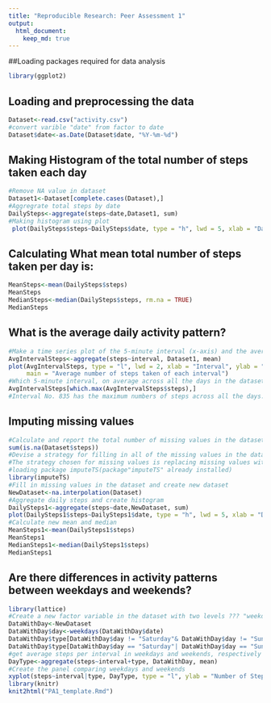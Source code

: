 ---
title: "Reproducible Research: Peer Assessment 1"
output: 
  html_document:
    keep_md: true
---
##Loading packages required for data analysis
```{r}
library(ggplot2)
```

## Loading and preprocessing the data
```{r}
Dataset<-read.csv("activity.csv")
#convert varible "date" from factor to date
Dataset$date<-as.Date(Dataset$date, "%Y-%m-%d")
```
## Making Histogram of the total number of steps taken each day
```{r}
#Remove NA value in dataset
Dataset1<-Dataset[complete.cases(Dataset),]
#Aggregrate total steps by date
DailySteps<-aggregate(steps~date,Dataset1, sum)
#Making histogram using plot
 plot(DailySteps$steps~DailySteps$date, type = "h", lwd = 5, xlab = "Date", ylab = "Steps", main = "Histogram of the total number of steps taken each day")
```

## Calculating What mean total number of steps taken per day is:
```{r}
MeanSteps<-mean(DailySteps$steps)
MeanSteps
MedianSteps<-median(DailySteps$steps, rm.na = TRUE)
MedianSteps
```


## What is the average daily activity pattern?
```{r}
#Make a time series plot of the 5-minute interval (x-axis) and the average number of steps taken, averaged across all days (y-axis)
AvgIntervalSteps<-aggregate(steps~interval, Dataset1, mean)
plot(AvgIntervalSteps, type = "l", lwd = 2, xlab = "Interval", ylab = "Avg Steps per Interval", 
     main = "Average number of steps taken of each interval")
#Which 5-minute interval, on average across all the days in the dataset, contains the maximum number of steps?
AvgIntervalSteps[which.max(AvgIntervalSteps$steps),]
#Interval No. 835 has the maximum numbers of steps across all the days.
```

## Imputing missing values
```{r}
#Calculate and report the total number of missing values in the dataset
sum(is.na(Dataset$steps))
#Devise a strategy for filling in all of the missing values in the dataset
#The strategy chosen for missing values is replacing missing values with the mean of all existing values in 5-minute interval, since the case is a time series one and steps vary with differnt intervals
#loading package imputeTS(package"imputeTS" already installed)
library(imputeTS)
#Fill in missing values in the dataset and create new dataset
NewDataset<-na.interpolation(Dataset)
#Aggregate daily steps and create histogram
DailySteps1<-aggregate(steps~date,NewDataset, sum)
plot(DailySteps1$steps~DailySteps1$date, type = "h", lwd = 5, xlab = "Date", ylab = "Steps", main = "Histogram of imputed total number of steps taken each day")
#Calculate new mean and median
MeanSteps1<-mean(DailySteps1$steps)
MeanSteps1
MedianSteps1<-median(DailySteps1$steps)
MedianSteps1
```

## Are there differences in activity patterns between weekdays and weekends?
```{r}
library(lattice)
#Create a new factor variable in the dataset with two levels ??? "weekday" and "weekend"
DataWithDay<-NewDataset
DataWithDay$day<-weekdays(DataWithDay$date)
DataWithDay$type[DataWithDay$day != "Saturday"& DataWithDay$day != "Sunday"] = "Weekday"
DataWithDay$type[DataWithDay$day == "Saturday"| DataWithDay$day == "Sunday"] = "Weekend"
#get average steps per interval in weekdays and weekends, respectively
DayType<-aggregate(steps~interval+type, DataWithDay, mean)
#Create the panel comparing weekdays and weekends
xyplot(steps~interval|type, DayType, type = "l", ylab = "Number of Steps", lwd = 2,layout = c(1,2))
library(knitr)
knit2html("PA1_template.Rmd")
```